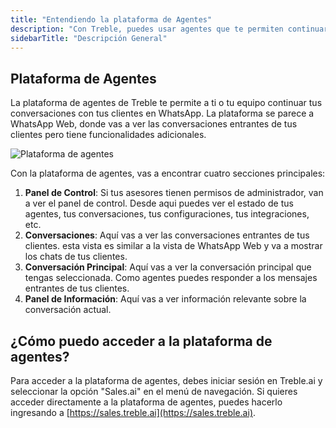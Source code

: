 ```yaml
---
title: "Entendiendo la plataforma de Agentes"
description: "Con Treble, puedes usar agentes que te permiten continuar tus conversaciones con tus clientes en WhatsApp."
sidebarTitle: "Descripción General"
---
```


## Plataforma de Agentes

La plataforma de agentes de Treble te permite a ti o tu equipo continuar tus conversaciones con tus clientes en WhatsApp. La plataforma se parece a WhatsApp Web, donde vas a ver las conversaciones entrantes de tus clientes pero tiene funcionalidades adicionales.

<img src="/images/agent-platform.png" alt="Plataforma de agentes" />

Con la plataforma de agentes, vas a encontrar cuatro secciones principales:

1. **Panel de Control**: Si tus asesores tienen permisos de administrador, van a ver el panel de control. Desde aqui puedes ver el estado de tus agentes, tus conversaciones, tus configuraciones, tus integraciones, etc.
2. **Conversaciones**: Aquí vas a ver las conversaciones entrantes de tus clientes. esta vista es similar a la vista de WhatsApp Web y va a mostrar los chats de tus clientes.
3. **Conversación Principal**: Aquí vas a ver la conversación principal que tengas seleccionada. Como agentes puedes responder a los mensajes entrantes de tus clientes.
4. **Panel de Información**: Aquí vas a ver información relevante sobre la conversación actual.

## ¿Cómo puedo acceder a la plataforma de agentes?

Para acceder a la plataforma de agentes, debes iniciar sesión en Treble.ai y seleccionar la opción "Sales.ai" en el menú de navegación. Si quieres acceder directamente a la plataforma de agentes, puedes hacerlo ingresando a [https://sales.treble.ai](https://sales.treble.ai).